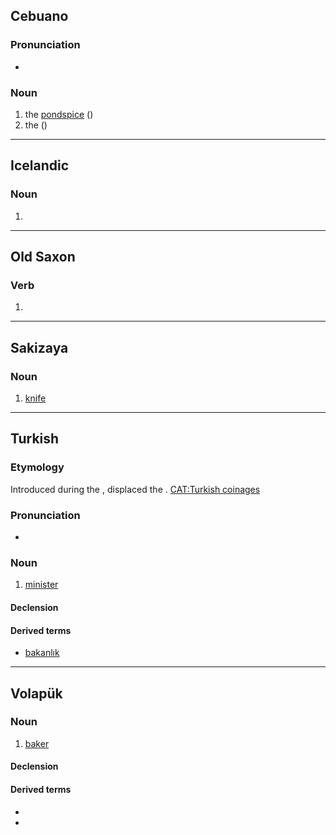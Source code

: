 ==Cebuano==

===Pronunciation===
* {{hyphenation|ceb|ba|kan}}

===Noun===
{{head|ceb|noun}}

# the [[pondspice]] ({{taxlink|Litsea aestivalis|species|ver=180307}})
# the {{vern|antique ark}} ({{taxlink|Anadara antiquata|species|ver=180420}})

{{topics|ceb|Laurel family plants|Bivalves}}

----

==Icelandic==

===Noun===
{{is-noun form}}

# {{inflection of|is|baka||def|nom|s}}

----

==Old Saxon==

===Verb===
{{osx-verb}}

# {{alternative form of|osx|bakkan}}

----

==Sakizaya==

===Noun===
{{head|szy|noun}}

# [[knife]]

----

==Turkish==

===Etymology===
{{affix|tr|bak|t1=look|-an|t2=-er}}
Introduced during the {{w|Turkish language reform|language reform}}, displaced the {{w|Ottoman Turkish}} {{m|ota|ناظر|tr=nāẓır}}. [[CAT:Turkish coinages]]

===Pronunciation===
* {{IPA|tr|/bɑ.kɑn/}}

===Noun===
{{tr-noun|ı|lar}}

# [[minister]]

====Declension====
{{tr-infl-noun-c|a|pred=1|poss=1}}

====Derived terms====
* [[bakanlık]]

----

==Volapük==

===Noun===
{{vo-noun}}

# [[baker]]

====Declension====
{{vo-decl-noun}}

====Derived terms====
* {{l|vo|hibakan}}
* {{l|vo|jibakan}}